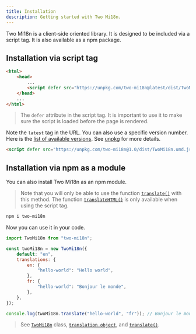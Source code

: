 ```yaml
---
title: Installation
description: Getting started with Two Mi18n.
---
```


Two Mi18n is a client-side oriented library. It is designed to be included via a script tag. It is also available as a npm package.

## Installation via script tag

```html {4}
<html>
	<head>
		...
		<script defer src="https://unpkg.com/two-mi18n@latest/dist/TwoMi18n.umd.js"></script>
	</head>
	...
</html>
```

> The `defer` attribute in the script tag. It is important to use it to make sure the script is loaded before the page is rendered.

Note the `latest` tag in the URL. You can also use a specific version number. Here is the [list of available versions](https://www.npmjs.com/package/two-mi18n?activeTab=versions).
See [unpkg](https://unpkg.com/) for more details.

```html 
<script defer src="https://unpkg.com/two-mi18n@1.0/dist/TwoMi18n.umd.js"></script>
```

## Installation via npm as a module

You can also install Two Mi18n as an npm module.

> Note that you will only be able to use the function [`translate()`](usages/translate) with this method. The function [`translateHTML()`](usages/translate-html) is only available when using the script tag.

```bash frame="none"
npm i two-mi18n
```

Now you can use it in your code.

```js
import TwoMi18n from "two-mi18n";

const twoMi18n = new TwoMi18n({
	default: "en",
	translations: {
		en: {
			"hello-world": "Hello world",
		},
		fr: {
			"hello-world": "Bonjour le monde",
		},
	},
});

console.log(twoMi18n.translate("hello-world", "fr")); // Bonjour le monde
```

> See [`TwoMi18n`](usages/initialization#the-twomi18n-object) class, [`translation object`](usages/initialization#the-translations-object), and [`translate()`](usages/translate).
